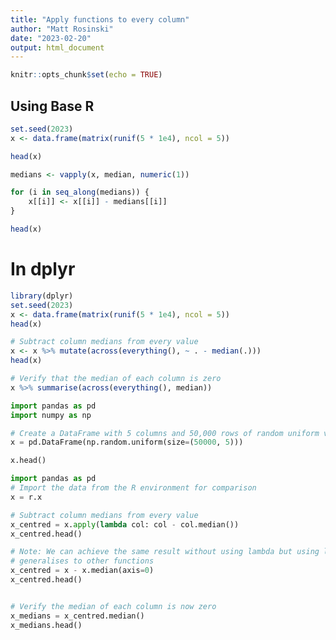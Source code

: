 ```yaml
---
title: "Apply functions to every column"
author: "Matt Rosinski"
date: "2023-02-20"
output: html_document
---
```


```r
knitr::opts_chunk$set(echo = TRUE)
```

## Using Base R
```r
set.seed(2023)
x <- data.frame(matrix(runif(5 * 1e4), ncol = 5))

head(x)

medians <- vapply(x, median, numeric(1))

for (i in seq_along(medians)) {
    x[[i]] <- x[[i]] - medians[[i]]
}

head(x)
```

# In dplyr
```r
library(dplyr)
set.seed(2023)
x <- data.frame(matrix(runif(5 * 1e4), ncol = 5))
head(x)

# Subtract column medians from every value
x <- x %>% mutate(across(everything(), ~ . - median(.)))
head(x)

# Verify that the median of each column is zero
x %>% summarise(across(everything(), median))

```

```python
import pandas as pd
import numpy as np

# Create a DataFrame with 5 columns and 50,000 rows of random uniform values
x = pd.DataFrame(np.random.uniform(size=(50000, 5)))

x.head()

```

```python
import pandas as pd
# Import the data from the R environment for comparison
x = r.x

# Subtract column medians from every value
x_centred = x.apply(lambda col: col - col.median())
x_centred.head()

# Note: We can achieve the same result without using lambda but using lambda
# generalises to other functions
x_centred = x - x.median(axis=0)
x_centred.head()


# Verify the median of each column is now zero
x_medians = x_centred.median()
x_medians.head()

```

